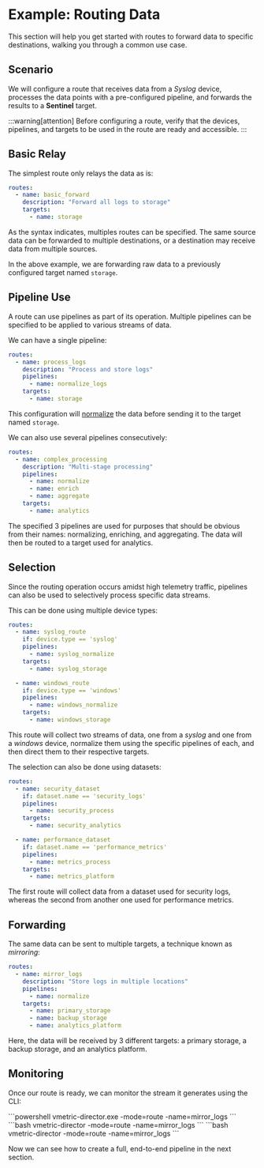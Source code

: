 # Example: Routing Data

This section will help you get started with routes to forward data to specific destinations, walking you through a common use case.

## Scenario

We will configure a route that receives data from a _Syslog_ device, processes the data points with a pre-configured pipeline, and forwards the results to a **Sentinel** target.

:::warning[attention]
Before configuring a route, verify that the devices, pipelines, and targets to be used in the route are ready and accessible.
:::

## Basic Relay

The simplest route only relays the data as is:

```yaml
routes:
  - name: basic_forward
    description: "Forward all logs to storage"
    targets:
      - name: storage
```

As the syntax indicates, multiples routes can be specified. The same source data can be forwarded to multiple destinations, or a destination may receive data from multiple sources.

In the above example, we are forwarding raw data to a previously configured target named `storage`.

## Pipeline Use

A route can use pipelines as part of its operation. Multiple pipelines can be specified to be applied to various streams of data.

We can have a single pipeline:

```yaml
routes:
  - name: process_logs
    description: "Process and store logs"
    pipelines:
      - name: normalize_logs
    targets:
      - name: storage
```

This configuration will [normalize](../configuration/pipelines/normalization.mdx) the data before sending it to the target named `storage`.

We can also use several pipelines consecutively:

```yaml
routes:
  - name: complex_processing
    description: "Multi-stage processing"
    pipelines:
      - name: normalize
      - name: enrich
      - name: aggregate
    targets:
      - name: analytics
```

The specified 3 pipelines are used for purposes that should be obvious from their names: normalizing, enriching, and aggregating. The data will then be routed to a target used for analytics.

## Selection

Since the routing operation occurs amidst high telemetry traffic, pipelines can also be used to selectively process specific data streams.

This can be done using multiple device types:

```yaml
routes:
  - name: syslog_route
    if: device.type == 'syslog'
    pipelines:
      - name: syslog_normalize
    targets:
      - name: syslog_storage

  - name: windows_route
    if: device.type == 'windows'
    pipelines:
      - name: windows_normalize
    targets:
      - name: windows_storage
```

This route will collect two streams of data, one from a _syslog_ and one from a _windows_ device, normalize them using the specific pipelines of each, and then direct them to their respective targets.

The selection can also be done using datasets:

```yaml
routes:
  - name: security_dataset
    if: dataset.name == 'security_logs'
    pipelines:
      - name: security_process
    targets:
      - name: security_analytics

  - name: performance_dataset
    if: dataset.name == 'performance_metrics'
    pipelines:
      - name: metrics_process
    targets:
      - name: metrics_platform
```

The first route will collect data from a dataset used for security logs, whereas the second from another one used for performance metrics.

## Forwarding

The same data can be sent to multiple targets, a technique known as _mirroring_:

```yaml
routes:
  - name: mirror_logs
    description: "Store logs in multiple locations"
    pipelines:
      - name: normalize
    targets:
      - name: primary_storage
      - name: backup_storage
      - name: analytics_platform
```

Here, the data will be received by 3 different targets: a primary storage, a backup storage, and an analytics platform.

## Monitoring

Once our route is ready, we can monitor the stream it generates using the CLI:

<Tabs>
  <TabItem value="windows" label="Windows" default>
    ```powershell
    vmetric-director.exe -mode=route -name=mirror_logs
    ```
  </TabItem>
  
  <TabItem value="linux" label="Linux" default>
    ```bash
    vmetric-director -mode=route -name=mirror_logs
    ```
  </TabItem>

  <TabItem value="macos" label="macOS" default>
    ```bash
    vmetric-director -mode=route -name=mirror_logs
    ```
  </TabItem>
</Tabs>

Now we can see how to create a full, end-to-end pipeline in the next section.
